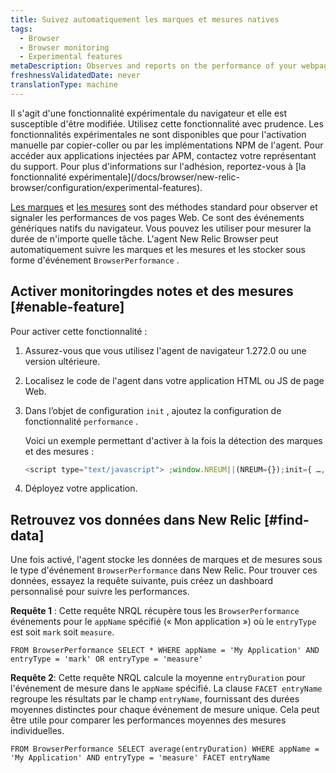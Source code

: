 ```yaml
---
title: Suivez automatiquement les marques et mesures natives
tags:
  - Browser
  - Browser monitoring
  - Experimental features
metaDescription: Observes and reports on the performance of your webpages by automatically tracking native marks and measures.
freshnessValidatedDate: never
translationType: machine
---
```


<Callout variant="important">
  Il s&apos;agit d&apos;une fonctionnalité expérimentale du navigateur et elle est susceptible d&apos;être modifiée. Utilisez cette fonctionnalité avec prudence. Les fonctionnalités expérimentales ne sont disponibles que pour l&apos;activation manuelle par copier-coller ou par les implémentations NPM de l&apos;agent. Pour accéder aux applications injectées par APM, contactez votre représentant du support. Pour plus d&apos;informations sur l&apos;adhésion, reportez-vous à [la fonctionnalité expérimentale](/docs/browser/new-relic-browser/configuration/experimental-features).
</Callout>

[Les marques](https://developer.mozilla.org/en-US/docs/Web/API/Performance/mark) et [les mesures](https://developer.mozilla.org/en-US/docs/Web/API/Performance/measure) sont des méthodes standard pour observer et signaler les performances de vos pages Web. Ce sont des événements génériques natifs du navigateur. Vous pouvez les utiliser pour mesurer la durée de n&apos;importe quelle tâche. L&apos;agent New Relic Browser peut automatiquement suivre les marques et les mesures et les stocker sous forme d&apos;événement `BrowserPerformance` .

## Activer monitoringdes notes et des mesures [#enable-feature]

Pour activer cette fonctionnalité :

1. Assurez-vous que vous utilisez l&apos;agent de navigateur 1.272.0 ou une version ultérieure.

2. Localisez le code de l&apos;agent dans votre application HTML ou JS de page Web.

3. Dans l’objet de configuration `init` , ajoutez la configuration de fonctionnalité `performance` .

   Voici un exemple permettant d&apos;activer à la fois la détection des marques et des mesures :

   ```js
   <script type="text/javascript"> ;window.NREUM||(NREUM={});init={ …, performance: {capture_marks: true, capture_measures: true} }:
   ```

4. Déployez votre application.

## Retrouvez vos données dans New Relic [#find-data]

Une fois activé, l&apos;agent stocke les données de marques et de mesures sous le type d&apos;événement `BrowserPerformance` dans New Relic. Pour trouver ces données, essayez la requête suivante, puis créez un dashboard personnalisé pour suivre les performances.

**Requête 1** : Cette requête NRQL récupère tous les `BrowserPerformance` événements pour le `appName` spécifié (« Mon application ») où le `entryType` est soit `mark` soit `measure`.

```nrql
FROM BrowserPerformance SELECT * WHERE appName = 'My Application' AND entryType = 'mark' OR entryType = 'measure'
```

**Requête 2**: Cette requête NRQL calcule la moyenne `entryDuration` pour l&apos;événement de mesure dans le `appName` spécifié. La clause `FACET entryName` regroupe les résultats par le champ `entryName`, fournissant des durées moyennes distinctes pour chaque événement de mesure unique. Cela peut être utile pour comparer les performances moyennes des mesures individuelles.

```nrql
FROM BrowserPerformance SELECT average(entryDuration) WHERE appName = 'My Application' AND entryType = 'measure' FACET entryName
```